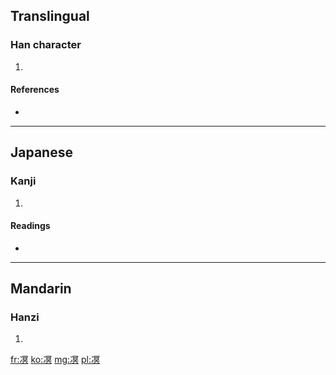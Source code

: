==Translingual==

===Han character===
{{Han char|rn=15|rad=冫|as=10|sn=12|four=|canj=戈一月日金 (IMBAC)}}

# {{defn|Han|sort=冫10}}

====References====
* {{Han ref|kx=0133.190|dkj=01692|dj=0298.020|hdz=10300.110|uh=51D5|ud=20949}}

----

==Japanese==

===Kanji===
{{ja-kanji|grade=|rs=冫10}}

# {{defn|Japanese|sort=冫10}}

====Readings====
* {{ja-readings|on=[[べい]] (bei), [[みょう]] (myō)|kun=[[こおるさま]] (koorusama)}}

----

==Mandarin==

===Hanzi===
{{cmn-hanzi|pin=[[mǐng]] ([[ming3]])|wg=ming<sup>3</sup>}}

# {{defn|Mandarin|sort=冫10}}

[[fr:凕]]
[[ko:凕]]
[[mg:凕]]
[[pl:凕]]